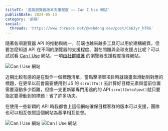 ```yaml
---
titleTC: '追蹤瀏覽器版本支援程度 —— Can I Use 網站'
publishDate: 2024-05-13
category: '前端'
social:
  threads: 'https://www.threads.net/@webdong.dev/post/C66Jyr_hTRG'
---
```


隨著各項瀏覽器 API 的推動與統一，前端也越來越多工具可以用於建構網頁，但要怎麼知道 API 在不同的瀏覽器的支援程度、潛在問題與全球支援占比呢？可以試試看 [Can I Use](https://caniuse.com/) 網站，一項[由社群維護](https://github.com/Fyrd/caniuse) 的瀏覽器支援程度搜尋網站。

![Can I Use 網站](./caniuse-overview.webp)

近期比較有感的是在製作一個標題清單，當點擊清單項目時就讓畫面滑動到對應的標題，在更早以前會需要使用到 JS 的 `scrollTo()` 去計算好目標元素與當前位置需要滾動多少距離，但換一支更新穎專門用途的的 API `scrollIntoView()`就只要指定要滑動到的標題！省了許多功夫。

在使用一些新穎的 API 時我都會上這個網站確保目標客群的版本可以支援，團隊也可以相互依照這個網站為基準相互監督。

![Can I Use 網站](./caniuse-date-relative.webp)
![Can I Use 網站](./caniuse-detail-version.webp)
